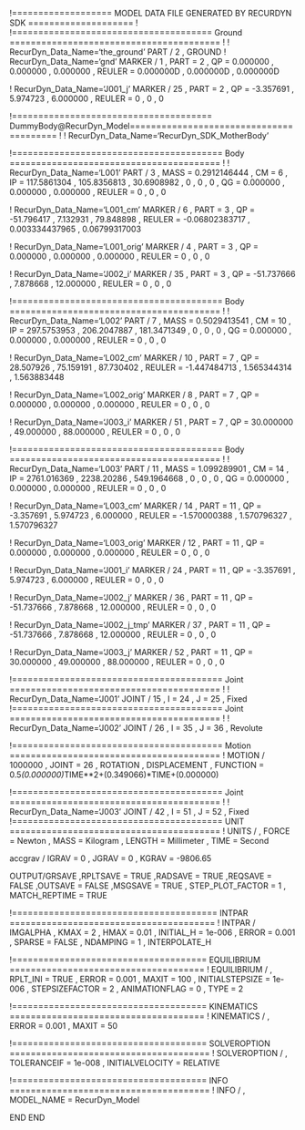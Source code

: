 !=================== MODEL DATA FILE GENERATED BY RECURDYN SDK ====================
!
!====================================== Ground ========================================
!
!                         RecurDyn_Data_Name='the_ground'
PART / 2 , GROUND
!                         RecurDyn_Data_Name='gnd'
MARKER / 1
, PART = 2
, QP = 0.000000 , 0.000000 , 0.000000
, REULER = 0.000000D , 0.000000D , 0.000000D
 
 


!                         RecurDyn_Data_Name='J001_j'
MARKER / 25
, PART = 2
, QP = -3.357691 , 5.974723 , 6.000000
, REULER = 0 , 0 , 0
 
 
!====================================== DummyBody@RecurDyn_Model========================================
!
!                         RecurDyn_Data_Name='RecurDyn_SDK_MotherBody'


!======================================== Body ========================================
!
!                         RecurDyn_Data_Name='L001'
PART / 3
, MASS = 0.2912146444
, CM = 6
, IP = 117.5861304 , 105.8356813 , 30.6908982
, 0 , 0 , 0
, QG = 0.000000 , 0.000000 , 0.000000
, REULER = 0 , 0 , 0
 
 
!                         RecurDyn_Data_Name='L001_cm'
MARKER / 6
, PART = 3
, QP = -51.796417 , 7.132931 , 79.848898
, REULER = -0.06802383717 , 0.003334437965 , 0.06799317003
 
 
!                         RecurDyn_Data_Name='L001_orig'
MARKER / 4
, PART = 3
, QP = 0.000000 , 0.000000 , 0.000000
, REULER = 0 , 0 , 0
 
 
!                         RecurDyn_Data_Name='J002_i'
MARKER / 35
, PART = 3
, QP = -51.737666 , 7.878668 , 12.000000
, REULER = 0 , 0 , 0
 
 
!======================================== Body ========================================
!
!                         RecurDyn_Data_Name='L002'
PART / 7
, MASS = 0.5029413541
, CM = 10
, IP = 297.5753953 , 206.2047887 , 181.3471349
, 0 , 0 , 0
, QG = 0.000000 , 0.000000 , 0.000000
, REULER = 0 , 0 , 0
 
 
!                         RecurDyn_Data_Name='L002_cm'
MARKER / 10
, PART = 7
, QP = 28.507926 , 75.159191 , 87.730402
, REULER = -1.447484713 , 1.565344314 , 1.563883448
 
 
!                         RecurDyn_Data_Name='L002_orig'
MARKER / 8
, PART = 7
, QP = 0.000000 , 0.000000 , 0.000000
, REULER = 0 , 0 , 0
 
 
!                         RecurDyn_Data_Name='J003_i'
MARKER / 51
, PART = 7
, QP = 30.000000 , 49.000000 , 88.000000
, REULER = 0 , 0 , 0
 
 
!======================================== Body ========================================
!
!                         RecurDyn_Data_Name='L003'
PART / 11
, MASS = 1.099289901
, CM = 14
, IP = 2761.016369 , 2238.20286 , 549.1964668
, 0 , 0 , 0
, QG = 0.000000 , 0.000000 , 0.000000
, REULER = 0 , 0 , 0
 
 
!                         RecurDyn_Data_Name='L003_cm'
MARKER / 14
, PART = 11
, QP = -3.357691 , 5.974723 , 6.000000
, REULER = -1.570000388 , 1.570796327 , 1.570796327
 
 
!                         RecurDyn_Data_Name='L003_orig'
MARKER / 12
, PART = 11
, QP = 0.000000 , 0.000000 , 0.000000
, REULER = 0 , 0 , 0
 
 
!                         RecurDyn_Data_Name='J001_i'
MARKER / 24
, PART = 11
, QP = -3.357691 , 5.974723 , 6.000000
, REULER = 0 , 0 , 0
 
 
!                         RecurDyn_Data_Name='J002_j'
MARKER / 36
, PART = 11
, QP = -51.737666 , 7.878668 , 12.000000
, REULER = 0 , 0 , 0
 
 
!                         RecurDyn_Data_Name='J002_j_tmp'
MARKER / 37
, PART = 11
, QP = -51.737666 , 7.878668 , 12.000000
, REULER = 0 , 0 , 0
 
 
!                         RecurDyn_Data_Name='J003_j'
MARKER / 52
, PART = 11
, QP = 30.000000 , 49.000000 , 88.000000
, REULER = 0 , 0 , 0
 
 
!======================================== Joint ========================================
!
!                         RecurDyn_Data_Name='J001'
JOINT / 15
, I = 24
, J = 25
, Fixed
!======================================== Joint ========================================
!
!                         RecurDyn_Data_Name='J002'
JOINT / 26
, I = 35
, J = 36
, Revolute
 
 
!======================================== Motion ========================================
!
MOTION / 1000000
, JOINT = 26
, ROTATION 
, DISPLACEMENT 
, FUNCTION = 0.5*(0.000000)*TIME**2+(0.349066)*TIME+(0.000000)\
 
 
!======================================== Joint ========================================
!
!                         RecurDyn_Data_Name='J003'
JOINT / 42
, I = 51
, J = 52
, Fixed
!======================================== UNIT ========================================
!
UNITS / 
, FORCE = Newton
, MASS = Kilogram
, LENGTH = Millimeter
, TIME = Second


accgrav /  IGRAV = 0
, JGRAV = 0
, KGRAV = -9806.65


OUTPUT/GRSAVE
,RPLTSAVE = TRUE
,RADSAVE = TRUE
,REQSAVE = FALSE
,OUTSAVE = FALSE
,MSGSAVE = TRUE
, STEP_PLOT_FACTOR = 1
, MATCH_REPTIME = TRUE


!======================================= INTPAR =======================================
!
INTPAR / IMGALPHA
, KMAX = 2
, HMAX = 0.01
, INITIAL_H = 1e-006
, ERROR = 0.001
, SPARSE = FALSE
, NDAMPING = 1
, INTERPOLATE_H


!===================================== EQUILIBRIUM =====================================
!
EQUILIBRIUM /
, RPLT_INI = TRUE
, ERROR = 0.001
, MAXIT = 100
, INITIALSTEPSIZE = 1e-006
, STEPSIZEFACTOR = 2
, ANIMATIONFLAG = 0
, TYPE = 2


!===================================== KINEMATICS =====================================
!
KINEMATICS /
, ERROR = 0.001
, MAXIT = 50




!===================================== SOLVEROPTION ======================================
!
SOLVEROPTION /
, TOLERANCEIF  = 1e-008
, INITIALVELOCITY  = RELATIVE


!===================================== INFO ======================================
!
INFO /
, MODEL_NAME = RecurDyn_Model


END
END
